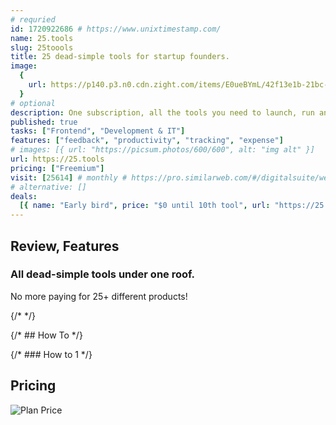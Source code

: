 ```yaml
---
# requried
id: 1720922686 # https://www.unixtimestamp.com/
name: 25.tools
slug: 25toools
title: 25 dead-simple tools for startup founders.
image:
  {
    url: https://p140.p3.n0.cdn.zight.com/items/E0ueBYmL/42f13e1b-21bc-43a8-8882-73a7c9523a66.jpg,
  }
# optional
description: One subscription, all the tools you need to launch, run and grow your startup.
published: true
tasks: ["Frontend", "Development & IT"]
features: ["feedback", "productivity", "tracking", "expense"]
# images: [{ url: "https://picsum.photos/600/600", alt: "img alt" }]
url: https://25.tools
pricing: ["Freemium"]
visit: [25614] # monthly # https://pro.similarweb.com/#/digitalsuite/websiteanalysis/home
# alternative: []
deals:
  [{ name: "Early bird", price: "$0 until 10th tool", url: "https://25.tools" }]
---
```


## Review, Features

### All dead-simple tools under one roof.

No more paying for 25+ different products!

{/* <DetailYoutube videoId="" startTime={0} /> */}

{/* ## How To */}

{/* ### How to 1 */}

## Pricing

<Img
  src="https://p140.p3.n0.cdn.zight.com/items/kpuZrKey/f23b872f-e08e-4480-b7b1-1c28735f5cf1.jpg?v=%2224e4e13247fc6d6ff384c0747c05c20c%22"
  alt="Plan Price"
/>
